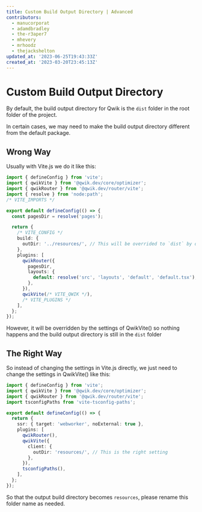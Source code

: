 ```yaml
---
title: Custom Build Output Directory | Advanced
contributors:
  - manucorporat
  - adamdbradley
  - the-r3aper7
  - mhevery
  - mrhoodz
  - thejackshelton
updated_at: '2023-06-25T19:43:33Z'
created_at: '2023-03-20T23:45:13Z'
---
```


# Custom Build Output Directory

By default, the build output directory for Qwik is the `dist` folder in the root folder of the project.

In certain cases, we may need to make the build output directory different from the default package.

## Wrong Way

Usually with Vite.js we do it like this:

```ts title="vite.config.ts"
import { defineConfig } from 'vite';
import { qwikVite } from '@qwik.dev/core/optimizer';
import { qwikRouter } from '@qwik.dev/router/vite';
import { resolve } from 'node:path';
/* VITE_IMPORTS */

export default defineConfig(() => {
  const pagesDir = resolve('pages');

  return {
    /* VITE_CONFIG */
    build: {
      outDir: '../resources/', // This will be overrided to `dist` by qwikVite() setting
    },
    plugins: [
      qwikRouter({
        pagesDir,
        layouts: {
          default: resolve('src', 'layouts', 'default', 'default.tsx'),
        },
      }),
      qwikVite(/* VITE_QWIK */),
      /* VITE_PLUGINS */
    ],
  };
});
```

However, it will be overridden by the settings of QwikVite() so nothing happens and the build output directory is still in the `dist` folder

## The Right Way

So instead of changing the settings in Vite.js directly, we just need to change the settings in QwikVite() like this:

```ts title="vite.config.ts"
import { defineConfig } from 'vite';
import { qwikVite } from '@qwik.dev/core/optimizer';
import { qwikRouter } from '@qwik.dev/router/vite';
import tsconfigPaths from 'vite-tsconfig-paths';

export default defineConfig(() => {
  return {
    ssr: { target: 'webworker', noExternal: true },
    plugins: [
      qwikRouter(),
      qwikVite({
        client: {
          outDir: 'resources/', // This is the right setting
        },
      }),
      tsconfigPaths(),
    ],
  };
});
```

So that the output build directory becomes `resources`, please rename this folder name as needed.
